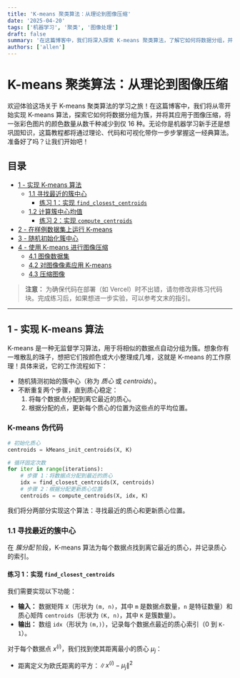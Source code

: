 ```yaml
---
title: 'K-means 聚类算法：从理论到图像压缩'
date: '2025-04-20'
tags: ['机器学习', '聚类', '图像处理']
draft: false
summary: '在这篇博客中，我们将深入探索 K-means 聚类算法，了解它如何将数据分组，并将其应用于图像压缩，减少图像颜色数量。'
authors: ['allen']
---
```


# K-means 聚类算法：从理论到图像压缩

欢迎体验这场关于 K-means 聚类算法的学习之旅！在这篇博客中，我们将从零开始实现 K-means 算法，探索它如何将数据分组为簇，并将其应用于图像压缩，将一张彩色图片的颜色数量从数千种减少到仅 16 种。无论你是机器学习新手还是想巩固知识，这篇教程都将通过理论、代码和可视化带你一步步掌握这一经典算法。准备好了吗？让我们开始吧！

## 目录
- [1 - 实现 K-means 算法](#1)
  - [1.1 寻找最近的簇中心](#1.1)
    - [练习 1：实现 `find_closest_centroids`](#ex01)
  - [1.2 计算簇中心均值](#1.2)
    - [练习 2：实现 `compute_centroids`](#ex02)
- [2 - 在样例数据集上运行 K-means](#2)
- [3 - 随机初始化簇中心](#3)
- [4 - 使用 K-means 进行图像压缩](#4)
  - [4.1 图像数据集](#4.1)
  - [4.2 对图像像素应用 K-means](#4.2)
  - [4.3 压缩图像](#4.3)

> **注意：** 为确保代码在部署（如 Vercel）时不出错，请勿修改非练习代码块。完成练习后，如果想进一步实验，可以参考文末的指引。

---

<a name="1"></a>
## 1 - 实现 K-means 算法

K-means 是一种无监督学习算法，用于将相似的数据点自动分组为簇。想象你有一堆散乱的珠子，想把它们按颜色或大小整理成几堆，这就是 K-means 的工作原理！具体来说，它的工作流程如下：
- 随机猜测初始的簇中心（称为 *质心* 或 *centroids*）。
- 不断重复两个步骤，直到质心稳定：
  1. 将每个数据点分配到离它最近的质心。
  2. 根据分配的点，更新每个质心的位置为这些点的平均位置。

### K-means 伪代码
```python
# 初始化质心
centroids = kMeans_init_centroids(X, K)

# 循环固定次数
for iter in range(iterations):
    # 步骤 1：将数据点分配到最近的质心
    idx = find_closest_centroids(X, centroids)
    # 步骤 2：根据分配更新质心位置
    centroids = compute_centroids(X, idx, K)
```

我们将分两部分实现这个算法：寻找最近的质心和更新质心位置。

<a name="1.1"></a>
### 1.1 寻找最近的簇中心

在 *簇分配* 阶段，K-means 算法为每个数据点找到离它最近的质心，并记录质心的索引。

<a name="ex01"></a>
#### 练习 1：实现 `find_closest_centroids`

我们需要实现以下功能：
- **输入：** 数据矩阵 `X`（形状为 `(m, n)`，其中 `m` 是数据点数量，`n` 是特征数量）和质心矩阵 `centroids`（形状为 `(K, n)`，其中 `K` 是簇数量）。
- **输出：** 数组 `idx`（形状为 `(m,)`），记录每个数据点最近的质心索引（0 到 `K-1`）。

对于每个数据点 $x^{(i)}$，我们找到使其距离最小的质心 $\mu_j$：
- 距离定义为欧氏距离的平方：$\| x^{(i)} - \mu_j \|^2$



